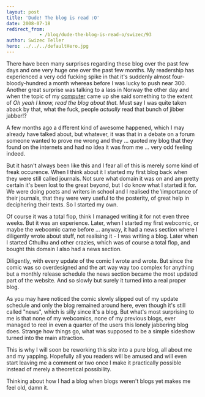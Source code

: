 ```yaml
---
layout: post
title: 'Dude! The blog is read :O'
date: 2008-07-18
redirect_from: 
            - /blog/dude-the-blog-is-read-o/swizec/93
author: Swizec Teller
hero: ../../../defaultHero.jpg
---
```

There have been many surprises regarding these blog over the past few days and one very huge one over the past few months. My readership has experienced a very odd fucking spike in that it's suddenly almost four-bloody-hundred a month whereas before I was lucky to push near 300. Another great surprise was talking to a lass in Norway the other day and when the topic of my [computer](http://swizec.com/index.php/mode=news/id=336) came up she said something to the extent of _Oh yeah I know, read the blog about that._ Must say I was quite taken aback by that, what the fuck, people _actually_ read that bunch of jibber jabber!?

A few months ago a different kind of awesome happened, which I may already have talked about, but whatever, it was that in a debate on a forum someone wanted to prove me wrong and they ... quoted my blog that they found on the internets and had no idea it was from me ... very odd feeling indeed.

But it hasn't always been like this and I fear all of this is merely some kind of freak occurence. When I think about it I started my first blog back when they were still called journals. Not sure what domain it was on and am pretty certain it's been lost to the great beyond, but I do know what I started it for. We were doing poets and writers in school and I realised the \\importance of their journals, that they were very useful to the posterity, of great help in deciphering their texts. So I started my own.

Of course it was a total flop, think I managed writing it for not even three weeks. But it was an experience. Later, when I started my first webcomic, or maybe the webcomic came before ... anyway, it had a news section where I diligently wrote about stuff, not realising it - I was writing a blog. Later when I started Cthulhu and other crazies, which was of course a total flop, and bought this domain I also had a news section.

Diligently, with every update of the comic I wrote and wrote. But since the comic was so overdesigned and the art way way too complex for anything but a monthly release schedule the news section became the most updated part of the website. And so slowly but surely it turned into a real proper blog.

As you may have noticed the comic slowly slipped out of my update schedule and only the blog remained around here, even though it's still called "news", which is silly since it's a blog. But what's most surprising to me is that none of my webcomics, none of my previous blogs, ever managed to reel in even a quarter of the users this lonely jabbering blog does. Strange how things go, what was supposed to be a simple sideshow turned into the main attraction.

This is why I will soon be reworking this site into a pure blog, all about me and my yapping. Hopefully all you readers will be amused and will even start leaving me a comment or two once I make it practically possible instead of merely a theoretical possibility.

Thinking about how I had a blog when blogs weren't blogs yet makes me feel old, damn it.